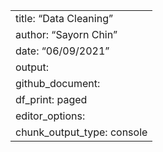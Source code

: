 ---
title: "Data Cleaning"
author: "Sayorn Chin"
date: "06/09/2021"
output:
  github_document:
    df_print: paged
editor_options:
  chunk_output_type: console
---